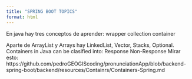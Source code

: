```yaml
---
title: "SPRING BOOT TOPICS"
format: html
---
```

En java hay tres conceptos de aprender:
wrapper
collection
container

Aparte de ArrayList y Arrays hay LinkedList, Vector, Stacks, Optional.
Containers in Java can be clasified into:
  Response
  Non-Response
Mirar esto: https://github.com/pedroGEOGIScoding/pronunciationApp/blob/backend-spring-boot/backend/resources/Containrs/Containers-Spring.md


